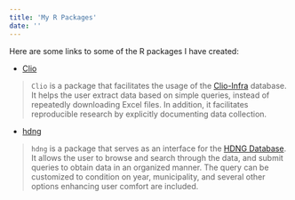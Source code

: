 ```yaml
---
title: 'My R Packages'
date: ''
---
```


Here are some links to some of the R packages I have created:

- [Clio](http://www.github.com/basm92/Clio)

> `Clio` is a package that facilitates the usage of the [Clio-Infra](http://www.clio-infra.eu) database. It helps the user extract data based on simple queries, instead of repeatedly downloading Excel files. In addition, it facilitates reproducible research by explicitly documenting data collection. 

- [hdng](http://github.com/basm92/hdng)

> `hdng` is a package that serves as an interface for the [HDNG Database](https://datasets.iisg.amsterdam/dataset.xhtml?persistentId=hdl:10622/RPBVK4). It allows the user to browse and search through the data, and submit queries to obtain data in an organized manner. The query can be customized to condition on year, municipality, and several other options enhancing user comfort are included. 
